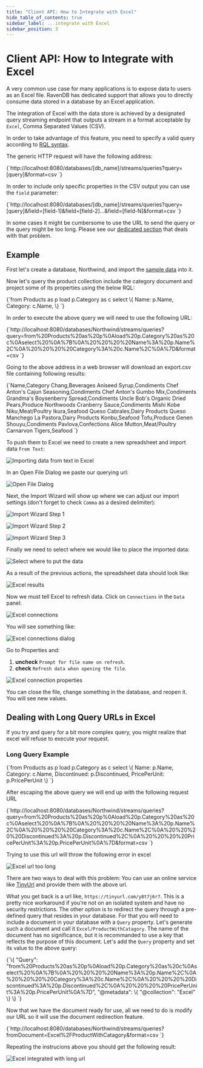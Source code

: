 ```yaml
---
title: "Client API: How to Integrate with Excel"
hide_table_of_contents: true
sidebar_label: ...integrate with Excel
sidebar_position: 3
---
```



# Client API: How to Integrate with Excel

A very common use case for many applications is to expose data to users as an Excel file. RavenDB has dedicated support that allows you to directly consume data stored in a database by an Excel application. 

The integration of Excel with the data store is achieved by a designated query streaming endpoint that outputs a stream in a format acceptable by `Excel`, Comma Separated Values (CSV).

In order to take advantage of this feature, you need to specify a valid query according to [RQL syntax](../../client-api/session/querying/what-is-rql.mdx).

The generic HTTP request will have the following address:

<TabItem value="plain" label="plain">
<CodeBlock language="plain">
{`http://localhost:8080/databases/[db_name]/streams/queries?query=[query]&format=csv
`}
</CodeBlock>
</TabItem>

In order to include only specific properties in the CSV output you can use the `field` parameter:

<TabItem value="plain" label="plain">
<CodeBlock language="plain">
{`http://localhost:8080/databases/[db_name]/streams/queries?query=[query]&field=[field-1]&field=[field-2]...&field=[field-N]&format=csv
`}
</CodeBlock>
</TabItem>

<Admonition type="info" title="Dealing with long URLs" id="dealing-with-long-urls" href="#dealing-with-long-urls">

In some cases it might be cumbersome to use the URL to send the query or the query might be too long. Please see our [dedicated section](../../client-api/how-to/integrate-with-excel.mdx#dealing-with-long-query-urls-in-excel) that deals with that problem.

</Admonition>

## Example

First let's create a database, Northwind, and import the [sample data](../../studio/database/tasks/create-sample-data.mdx) into it.

Now let's query the product collection include the category document and project some of its properties using the below RQL:

<TabItem value="sql" label="sql">
<CodeBlock language="sql">
{`from Products as p
load p.Category as c
select 
\{
    Name: p.Name,
    Category: c.Name,
\}
`}
</CodeBlock>
</TabItem>

In order to execute the above query we will need to use the following URL:   

<TabItem value="bash" label="bash">
<CodeBlock language="bash">
{`http://localhost:8080/databases/Northwind/streams/queries?query=from%20Products%20as%20p%0Aload%20p.Category%20as%20c%0Aselect%20%0A%7B%0A%20%20%20%20Name%3A%20p.Name%2C%0A%20%20%20%20Category%3A%20c.Name%2C%0A%7D&format=csv
`}
</CodeBlock>
</TabItem>

Going to the above address in a web browser will download an export.csv file containing following results:

<TabItem value="plain" label="plain">
<CodeBlock language="plain">
{`Name,Category
Chang,Beverages
Aniseed Syrup,Condiments
Chef Anton's Cajun Seasoning,Condiments
Chef Anton's Gumbo Mix,Condiments
Grandma's Boysenberry Spread,Condiments
Uncle Bob's Organic Dried Pears,Produce
Northwoods Cranberry Sauce,Condiments
Mishi Kobe Niku,Meat/Poultry
Ikura,Seafood
Queso Cabrales,Dairy Products
Queso Manchego La Pastora,Dairy Products
Konbu,Seafood
Tofu,Produce
Genen Shouyu,Condiments
Pavlova,Confections
Alice Mutton,Meat/Poultry
Carnarvon Tigers,Seafood
`}
</CodeBlock>
</TabItem>

To push them to Excel we need to create a new spreadsheet and import data `From Text`:

![Importing data from text in Excel](./assets/excel_from_text.png)

In an Open File Dialog we paste our querying url:

![Open File Dialog](./assets/excel_from_text_dialog.png)

Next, the Import Wizard will show up where we can adjust our import settings (don't forget to check `Comma` as a desired delimiter):

![Import Wizard Step 1](./assets/excel_from_text_wizard_1.png)

![Import Wizard Step 2](./assets/excel_from_text_wizard_2.png)

![Import Wizard Step 3](./assets/excel_from_text_wizard_3.png)

Finally we need to select where we would like to place the imported data:

![Select where to put the data](./assets/excel_from_text_select.png)

As a result of the previous actions, the spreadsheet data should look like:

![Excel results](./assets/excel_from_text_results.png)

Now we must tell Excel to refresh data. Click on `Connections` in the `Data` panel:

![Excel connections](./assets/excel_connections.png)

You will see something like:

![Excel connections dialog](./assets/excel_connections_dialog_1.png)

Go to Properties and:   

1. **uncheck** `Prompt for file name on refresh`.   
2. **check** `Refresh data when opening the file`.   

![Excel connection properties](./assets/excel_connections_dialog_2.png)

You can close the file, change something in the database, and reopen it. You will see new values.

## Dealing with Long Query URLs in Excel

If you try and query for a bit more complex query, you might realize that excel will refuse to execute your request.

### Long Query Example

<TabItem value="sql" label="sql">
<CodeBlock language="sql">
{`from Products as p
load p.Category as c
select 
\{
    Name: p.Name,
    Category: c.Name,
    Discontinued: p.Discontinued,
    PricePerUnit: p.PricePerUnit
\}
`}
</CodeBlock>
</TabItem>

After escaping the above query we will end up with the following request URL

<TabItem value="bash" label="bash">
<CodeBlock language="bash">
{`http://localhost:8080/databases/Northwind/streams/queries?query=from%20Products%20as%20p%0Aload%20p.Category%20as%20c%0Aselect%20%0A%7B%0A%20%20%20%20Name%3A%20p.Name%2C%0A%20%20%20%20Category%3A%20c.Name%2C%0A%20%20%20%20Discontinued%3A%20p.Discontinued%2C%0A%20%20%20%20PricePerUnit%3A%20p.PricePerUnit%0A%7D&format=csv
`}
</CodeBlock>
</TabItem>

Trying to use this url will throw the following error in excel

![Excel url too long](./assets/excel_url_too_long.png)

There are two ways to deal with this problem: You can use an online service like [TinyUrl](https://tinyurl.com/) and provide them with the above url.

What you get back is a url like, `https://tinyurl.com/y8t7j6r7`. This is a pretty nice workaround if you're not on an isolated system and have no security restrictions.
The other option is to redirect the query through a pre-defined query that resides in your database.
For that you will need to include a document in your database with a `Query` property. Let's generate such a document and call it `Excel/ProductWithCatagory`.
The name of the document has no significance, but it is recommanded to use a key that reflects the purpose of this document.
Let's add the `Query` property and set its value to the above query:

<TabItem value="json" label="json">
<CodeBlock language="json">
{`\{
    "Query": "from%20Products%20as%20p%0Aload%20p.Category%20as%20c%0Aselect%20%0A%7B%0A%20%20%20%20Name%3A%20p.Name%2C%0A%20%20%20%20Category%3A%20c.Name%2C%0A%20%20%20%20Discontinued%3A%20p.Discontinued%2C%0A%20%20%20%20PricePerUnit%3A%20p.PricePerUnit%0A%7D",
    "@metadata": \{
        "@collection": "Excel"
    \}
\}
`}
</CodeBlock>
</TabItem>

Now that we have the document ready for use, all we need to do is modify our URL so it will use the document redirection feature.

<TabItem value="bash" label="bash">
<CodeBlock language="bash">
{`http://localhost:8080/databases/Northwind/streams/queries?fromDocument=Excel%2FProductWithCatagory&format=csv
`}
</CodeBlock>
</TabItem>

Repeating the instrucions above you should get the following result:

![Excel integrated with long url](./assets/excel_integrated_long_url.png)



